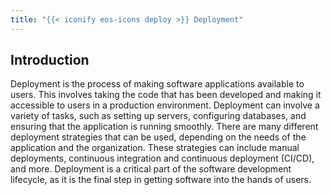 ```yaml
---
title: "{{< iconify eos-icons deploy >}} Deployment"
---
```


## Introduction

Deployment is the process of making software applications available to users. This involves taking the code that has been developed and making it accessible to users in a production environment. Deployment can involve a variety of tasks, such as setting up servers, configuring databases, and ensuring that the application is running smoothly. There are many different deployment strategies that can be used, depending on the needs of the application and the organization. These strategies can include manual deployments, continuous integration and continuous deployment (CI/CD), and more. Deployment is a critical part of the software development lifecycle, as it is the final step in getting software into the hands of users.